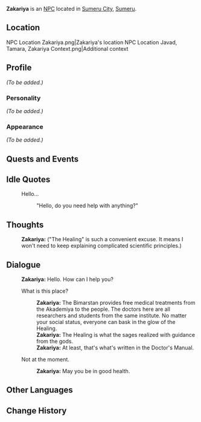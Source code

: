 {{Meta
|missing_NPC_profile  = yes
}}
{{Character Infobox
|type             = NPC
|image            = NPC Zakariya.png
|region           = Sumeru
|affiliation      = Bimarstan
|title            = Doctor at "Bimarstan"
|ancestry         = <!-- Clan/family -->
|father           = 
|mother           = 
|spouse           = 
|sibling          = 
|child            = 
|relative         = 
|voiceEN          = 
|voiceCN          = 
|voiceJP          = 
|dialoguereward   = 
}}
'''Zakariya''' is an [[NPC]] located in [[Sumeru City]], [[Sumeru]].

==Location==
<gallery>
NPC Location Zakariya.png|Zakariya's location
NPC Location Javad, Tamara, Zakariya Context.png|Additional context
</gallery>

==Profile==
''(To be added.)''

===Personality===
''(To be added.)''

===Appearance===
''(To be added.)''

==Quests and Events==
{{Quests and Events}}

==Idle Quotes==
{{Dialogue start}}
: {{DIcon|Idle}} Hello...
:: {{A|VO Zakariya 01.ogg}} "Hello, do you need help with anything?"
{{Dialogue end}}

==Thoughts==
{{All Schemes to Know Explanation|name=Zakariya}}
{{Dialogue start}}
:{{A|VO Zakariya All Schemes to Know 01.ogg}} '''Zakariya:''' ("The Healing" is such a convenient excuse. It means I won't need to keep explaining complicated scientific principles.)
{{Dialogue end}}

==Dialogue==
{{Dialogue start}}
:'''Zakariya:''' Hello. How can I help you?
:{{DIcon}} What is this place?
::'''Zakariya:''' The Bimarstan provides free medical treatments from the Akademiya to the people. The doctors here are all researchers and students from the same institute. No matter your social status, everyone can bask in the glow of the Healing.
::'''Zakariya:''' The Healing is what the sages realized with guidance from the gods.
::'''Zakariya:''' At least, that's what's written in the Doctor's Manual.
:{{DIcon}} Not at the moment.
::'''Zakariya:''' May you be in good health.
{{Dialogue end}}
<!--
==Event Dialogue==
===Event Name===
{{Dialogue start}}
:'''{{subst:PAGENAME}}:'''
{{Dialogue end}}

==Trivia==
* 
-->

==Other Languages==
{{Other Languages
|default_hidden = 1
|en      = Zakariya
|zhs     = 扎卡里亚
|zhs_rm  = Zhākǎlǐyà
|zht     = 扎卡里亞
|zht_rm  = Zhākǎlǐyà
|ja      = ザカリヤ
|ja_rm   = Zakariya
|ko      = 자카리야
|ko_rm   = Jakariya
|es      = Zakariya
|fr      = Zakariya
|ru      = Закария
|th      = Zakariya
|vi      = Zakariya
|de      = Zakariya
|id      = Zakariya
|pt      = Zakariya
|tr      = Zakariya
|it      = Zakariya
}}

==Change History==
{{Change History|3.0}}
<!--
==References==
{{Reflist}}
-->